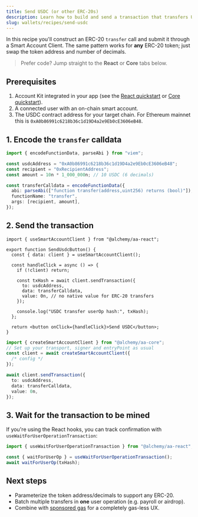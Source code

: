 ```yaml
---
title: Send USDC (or other ERC-20s)
description: Learn how to build and send a transaction that transfers USDC from a smart account using Account Kit.
slug: wallets/recipes/send-usdc
---
```


In this recipe you'll construct an ERC-20 `transfer` call and submit it through a Smart Account Client. The same pattern works for **any** ERC-20 token; just swap the token address and number of decimals.

> Prefer code? Jump straight to the **React** or **Core** tabs below.

## Prerequisites

1. Account Kit integrated in your app (see the [React quickstart](/wallets/react/quickstart) or [Core quickstart](/wallets/core/quickstart)).
2. A connected user with an on-chain smart account.
3. The USDC contract address for your target chain. For Ethereum mainnet this is `0xA0b86991c6218b36c1d19D4a2e9Eb0cE3606eB48`.

## 1. Encode the `transfer` calldata

```ts
import { encodeFunctionData, parseAbi } from "viem";

const usdcAddress = "0xA0b86991c6218b36c1d19D4a2e9Eb0cE3606eB48";
const recipient = "0xRecipientAddress";
const amount = 10n * 1_000_000n; // 10 USDC (6 decimals)

const transferCalldata = encodeFunctionData({
  abi: parseAbi(["function transfer(address,uint256) returns (bool)"]),
  functionName: "transfer",
  args: [recipient, amount],
});
```

## 2. Send the transaction

<Tabs>
  <TabItem value="react" label="React (hook)">

```tsx
import { useSmartAccountClient } from "@alchemy/aa-react";

export function SendUsdcButton() {
  const { data: client } = useSmartAccountClient();

  const handleClick = async () => {
    if (!client) return;

    const txHash = await client.sendTransaction({
      to: usdcAddress,
      data: transferCalldata,
      value: 0n, // no native value for ERC-20 transfers
    });

    console.log("USDC transfer userOp hash:", txHash);
  };

  return <button onClick={handleClick}>Send USDC</button>;
}
```

  </TabItem>
  <TabItem value="core" label="Core (vanilla JS)">

```ts
import { createSmartAccountClient } from "@alchemy/aa-core";
// Set up your transport, signer and entryPoint as usual
const client = await createSmartAccountClient({
  /* config */
});

await client.sendTransaction({
  to: usdcAddress,
  data: transferCalldata,
  value: 0n,
});
```

  </TabItem>
</Tabs>

## 3. Wait for the transaction to be mined

If you're using the React hooks, you can track confirmation with `useWaitForUserOperationTransaction`:

```ts
import { useWaitForUserOperationTransaction } from "@alchemy/aa-react";

const { waitForUserOp } = useWaitForUserOperationTransaction();
await waitForUserOp(txHash);
```

## Next steps

- Parameterize the token address/decimals to support any ERC-20.
- Batch multiple transfers in **one** user operation (e.g. payroll or airdrop).
- Combine with [sponsored gas](/wallets/react/sponsor-gas) for a completely gas-less UX.
